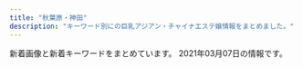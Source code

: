 ```yaml
---
title: "秋葉原・神田"
description: "キーワード別にの巨乳アジアン・チャイナエステ嬢情報をまとめました。"
---
```


新着画像と新着キーワードをまとめています。
2021年03月07日の情報です。

<DmmAffiliateIns />
<KeywordTable
  shops={
    [
    {
        "station": "JR\u79cb\u8449\u539f\u99c5\u662d\u548c\u901a\u308a\u53e3",
        "url": "https://yumegokochi1.com/",
        "name": "\u30d1\u30f3\u30c0\u30de\u30c3\u30b5\u30fc\u30b8",
        "keywords": {},
        "img_links": [
            "https://yumegokochi1.com/_src/49451714/img20200920211111185467.png",
            "https://yumegokochi1.com/_src/49451761/73712a1b-86b8-482b-b4d2-d8a85862327f.jpg",
            "https://yumegokochi1.com/_src/49451710/gettyimages-1124713982.jpg",
            "https://yumegokochi1.com/_src/49451741/panda.png",
            "https://yumegokochi1.com/_src/49601606/mikinew22.png",
            "https://yumegokochi1.com/_src/49690956/mikinew22.png",
            "https://yumegokochi1.com/_src/49451759/mikinew22.png",
            "https://yumegokochi1.com/_src/49451762/9dfc3519-db15-4421-9d5a-72bca41cf758.jpg",
            "https://yumegokochi1.com/_src/49451725/img20200920211111185467.png",
            "https://yumegokochi1.com/_src/49451769/sign.png",
            "https://yumegokochi1.com/_src/49451690/tel.png",
            "https://yumegokochi1.com/_src/49451706/img20200921221149975618.png",
            "https://yumegokochi1.com/_src/49451698/img20200920211111185467.png",
            "https://yumegokochi1.com/_src/49801147/1.jpg",
            "https://yumegokochi1.com/_src/49451739/s__37322773.jpg",
            "https://yumegokochi1.com/_src/49451747/mikinew22.png",
            "https://yumegokochi1.com/_src/49800472/mikinew22.png",
            "https://yumegokochi1.com/_src/49690958/mikinew22.png",
            "https://yumegokochi1.com/_src/49451804/9dfc3519-db15-4421-9d5a-72bca41cf758.jpg",
            "https://yumegokochi1.com/_src/49800470/mikinew22.png",
            "https://yumegokochi1.com/_src/49451724/2019-06-03_20200201221114.png",
            "https://yumegokochi1.com/_src/49800727/1.jpg",
            "https://yumegokochi1.com/_src/49451712/gettyimages-1124713982.jpg",
            "https://yumegokochi1.com/_src/49451751/s__37707790.jpg",
            "https://yumegokochi1.com/_src/49451757/mikinew22.png",
            "https://yumegokochi1.com/_src/49601604/img_5364.png",
            "https://yumegokochi1.com/_src/49451694/img20200920141422782540.png",
            "https://yumegokochi1.com/_src/49600657/mikinew22.png",
            "https://yumegokochi1.com/_src/49451704/img20200921221149975618.png",
            "https://yumegokochi1.com/_src/49600659/mikinew22.png",
            "https://yumegokochi1.com/_src/49451688/mikinew22.png",
            "https://yumegokochi1.com/_src/49800856/2.jpg",
            "https://yumegokochi1.com/_src/53271233/hinamatsuri.png",
            "https://yumegokochi1.com/_src/49451721/2019-06-03_20200201221114.png",
            "https://yumegokochi1.com/_src/49451753/mikinew22.png",
            "https://yumegokochi1.com/_src/49451708/img20200921221149975618.png",
            "https://yumegokochi1.com/_src/49451755/mikinew22.png"
        ]
    },
    {
        "keywords": {
            "87": 1,
            "88": 1,
            "G": 1,
            "E": 3,
            "D": 1,
            "86": 3,
            "85": 1,
            "F": 1
        },
        "name": "\u82b1\u6c34\u6728",
        "img_links": [
            "http://xn--vckg5a9gugx77p8s4b.biz/images/cg08.jpg",
            "http://xn--vckg5a9gugx77p8s4b.biz/images/ltb.jpg",
            "http://xn--vckg5a9gugx77p8s4b.biz/images/t3.jpg",
            "http://xn--vckg5a9gugx77p8s4b.biz/images/m30.jpg",
            "http://xn--vckg5a9gugx77p8s4b.biz/images/lab.jpg",
            "http://xn--vckg5a9gugx77p8s4b.biz/images/rot.jpg",
            "http://xn--vckg5a9gugx77p8s4b.biz/images/m60.jpg",
            "http://xn--vckg5a9gugx77p8s4b.biz/images/m10.jpg",
            "http://xn--vckg5a9gugx77p8s4b.biz/images/line.png",
            "http://xn--vckg5a9gugx77p8s4b.biz/images/m40.jpg",
            "http://xn--vckg5a9gugx77p8s4b.biz/images/act.jpg",
            "http://xn--vckg5a9gugx77p8s4b.biz/images/cg07.jpg",
            "http://xn--vckg5a9gugx77p8s4b.biz/images/fla.jpg",
            "http://xn--vckg5a9gugx77p8s4b.biz/images/no.png",
            "http://xn--vckg5a9gugx77p8s4b.biz/images/ret1.jpg",
            "http://xn--vckg5a9gugx77p8s4b.biz/images/m50.jpg",
            "http://xn--vckg5a9gugx77p8s4b.biz/images/t5.jpg",
            "http://xn--vckg5a9gugx77p8s4b.biz/images/ret.jpg",
            "http://xn--vckg5a9gugx77p8s4b.biz/images/top.jpg",
            "http://xn--vckg5a9gugx77p8s4b.biz/images/t2.jpg",
            "http://xn--vckg5a9gugx77p8s4b.biz/images/m20.jpg",
            "http://xn--vckg5a9gugx77p8s4b.biz/images/cg06.jpg",
            "http://xn--vckg5a9gugx77p8s4b.biz/images/cg05.jpg",
            "http://xn--vckg5a9gugx77p8s4b.biz/images/cg051.jpg",
            "http://xn--vckg5a9gugx77p8s4b.biz/images/cg09.jpg",
            "http://xn--vckg5a9gugx77p8s4b.biz/images/cg02.jpg",
            "http://xn--vckg5a9gugx77p8s4b.biz/images/t4.jpg",
            "http://xn--vckg5a9gugx77p8s4b.biz/images/t1.jpg"
        ],
        "station": "JR\u79cb\u8449\u539f\u99c5\u662d\u548c\u901a\u308a\u53e3",
        "url": "http://xn--vckg5a9gugx77p8s4b.biz/"
    },
    {
        "station": "JR\u795e\u7530\u99c5\u6771\u53e3",
        "name": "\u767e\u5408",
        "url": "http://yuri.es-relax.info/",
        "img_links": [
            "http://yuri.es-relax.info/images/nana1.jpg",
            "http://yuri.es-relax.info/images/info3.png",
            "http://yuri.es-relax.info/images/info5.jpg",
            "http://yuri.es-relax.info/gals/riri1.jpg",
            "http://yuri.es-relax.info/images/hana1.jpg",
            "http://yuri.es-relax.info/images/bg_header.jpg",
            "http://yuri.es-relax.info/gals/yuki1.jpg",
            "http://yuri.es-relax.info/images/yuyu1.jpg",
            "http://yuri.es-relax.info/images/nao1.jpg",
            "http://yuri.es-relax.info/images/sayuri1.jpg",
            "http://yuri.es-relax.info/gals/mimi1.jpg"
        ],
        "keywords": {
            "88": 2,
            "86": 14,
            "D": 12
        }
    },
    {
        "station": "JR\u795e\u7530\u99c5\u5357\u53e3",
        "keywords": {},
        "img_links": [],
        "url": "https://mizuno-koi.com/",
        "name": "\u6c34\u306e\u604b"
    },
    {
        "station": "JR\u79cb\u8449\u539f\u99c5\u662d\u548c\u901a\u308a\u53e3",
        "keywords": {
            "G": 1,
            "90": 1,
            "89": 1,
            "87": 5,
            "F": 2,
            "D": 6,
            "86": 1,
            "88": 1
        },
        "img_links": [
            "http://www.rave.masg.info/images/shop/shop03.jpg",
            "http://www.rave.masg.info/files/006.jpg",
            "http://www.rave.masg.info/files/015-03.jpg",
            "http://www.rave.masg.info/files/008-02.jpg",
            "http://www.rave.masg.info/files/014-03.jpg",
            "http://www.rave.masg.info/files/005.jpg",
            "http://www.rave.masg.info/images/service.png",
            "http://www.rave.masg.info/files/009-02.jpg",
            "http://www.rave.masg.info/files/005-02.jpg",
            "http://www.rave.masg.info/images/s1.jpg",
            "http://www.rave.masg.info/files/003.jpg",
            "http://www.rave.masg.info/files/001.jpg",
            "http://www.rave.masg.info/images/s3.jpg",
            "http://www.rave.masg.info/files/014-02.jpg",
            "http://www.rave.masg.info/files/002.jpg",
            "http://www.rave.masg.info/files/009-03.jpg",
            "http://www.rave.masg.info/images/new3.png",
            "http://www.rave.masg.info/files/015-02.jpg",
            "http://www.rave.masg.info/files/003-02.jpg",
            "http://www.rave.masg.info/images/shop/shop04.jpg",
            "http://www.rave.masg.info/images/xian.png",
            "http://www.rave.masg.info/files/001-03.jpg",
            "http://www.rave.masg.info/files/006-02.jpg",
            "http://www.rave.masg.info/files/002-03.jpg",
            "http://www.rave.masg.info/images/infotiao1.jpg",
            "http://www.rave.masg.info/files/003-03.jpg",
            "http://www.rave.masg.info/files/002-02.jpg",
            "http://www.rave.masg.info/files/001-02.jpg",
            "http://www.rave.masg.info/images/main_top.png",
            "http://www.rave.masg.info/images/maga.jpg",
            "http://www.rave.masg.info/images/tel.png",
            "http://www.rave.masg.info/files/014.jpg",
            "http://www.rave.masg.info/files/009.jpg",
            "http://www.rave.masg.info/images/main_bottom.png",
            "http://www.rave.masg.info/images/zi_staff.png",
            "http://www.rave.masg.info/files/008-03.jpg",
            "http://www.rave.masg.info/images/pick.png",
            "http://www.rave.masg.info/images/zi_massage.png",
            "http://www.rave.masg.info/files/006-03.jpg",
            "http://www.rave.masg.info/images/s5.jpg",
            "http://www.rave.masg.info/images/new1.png",
            "http://www.rave.masg.info/files/015.jpg",
            "http://www.rave.masg.info/images/s2.jpg",
            "http://www.rave.masg.info/files/008.jpg",
            "http://www.rave.masg.info/images/shop/shop01.jpg",
            "http://www.rave.masg.info/images/shop/shop02.jpg",
            "http://www.rave.masg.info/files/005-03.jpg",
            "http://www.rave.masg.info/images/s4.jpg"
        ],
        "url": "http://www.rave.masg.info/",
        "name": "RAVE \u30ec\u30a4\u30f4"
    },
    {
        "keywords": {
            "E": 3,
            "85": 2,
            "87": 1,
            "D": 3,
            "90": 1,
            "86": 3
        },
        "station": "JR\u79cb\u8449\u539f\u99c5\u662d\u548c\u901a\u308a\u53e3",
        "img_links": [
            "http://rakuen.weblog.tc/head.jpg",
            "http://rakuen.weblog.tc/news.jpg",
            "http://rakuen.weblog.tc/2/uploadimg/1597806778.jpg",
            "http://rakuen.weblog.tc/2/uploadimg/1587527299.jpg",
            "http://rakuen.weblog.tc/2/uploadimg/1608816747.jpg",
            "http://rakuen.weblog.tc/2/uploadimg/1587527512.jpg",
            "http://rakuen.weblog.tc/staff_t.jpg",
            "http://rakuen.weblog.tc/2/uploadimg/1610606104.jpg",
            "http://rakuen.weblog.tc/s1.png",
            "http://rakuen.weblog.tc/sys1.jpg",
            "http://rakuen.weblog.tc/2/uploadimg/1610606335.jpg",
            "http://rakuen.weblog.tc/2/uploadimg/1607661251.jpg",
            "http://rakuen.weblog.tc/sys2.jpg",
            "http://rakuen.weblog.tc/2/uploadimg/1591787978.jpg",
            "http://rakuen.weblog.tc/int1.png",
            "http://rakuen.weblog.tc/2/uploadimg/1604372331.jpg"
        ],
        "name": "\u697d\u5712",
        "url": "http://rakuen.weblog.tc/"
    },
    {
        "name": "\u5065\u5eb7\u574a",
        "url": "http://kenkoubo.link",
        "keywords": {
            "C": 6,
            "D": 6,
            "90": 2,
            "89": 4,
            "85": 2,
            "88": 4
        },
        "station": "JR\u795e\u7530\u99c5\u5317\u53e3",
        "img_links": [
            "http://kenkoubo.link/wp-content/uploads/2017/03/08-2.jpg",
            "http://kenkoubo.link/wp-content/uploads/2017/03/03-1.jpg",
            "http://kenkoubo.link/wp-content/uploads/2017/03/08.jpg",
            "http://kenkoubo.link/wp-content/uploads/2017/03/08a.jpg",
            "http://kenkoubo.link/wp-content/themes/template-salon2/images/05.jpg",
            "http://kenkoubo.link/wp-content/uploads/2019/05/ai_image_1_syusei-900x1600.jpeg",
            "http://kenkoubo.link/wp-content/themes/template-salon2/images/camp-bnr2.png",
            "https://www.mens-anavi.com/img/mens-esthe1.png",
            "http://kenkoubo.link/wp-content/uploads/2020/11/yuko_image_syusei-1-250x375.jpg",
            "http://kenkoubo.link/wp-content/themes/template-salon2/images/news-ttl.png",
            "http://kenkoubo.link/wp-content/uploads/2017/03/09.jpg",
            "http://kenkoubo.link/wp-content/themes/template-salon2/images/pickup-ttl.png",
            "http://kenkoubo.link/wp-content/themes/template-salon2/images/08.jpg",
            "http://kenkoubo.link/wp-content/uploads/2017/03/03-1-250x375.jpg",
            "http://kenkoubo.link/wp-content/themes/template-salon2/images/pickup-frame.png",
            "http://kenkoubo.link/wp-content/uploads/2019/05/ai_image_1_syusei-250x375.jpeg",
            "http://kenkoubo.link/wp-content/uploads/2020/11/yuko_image_syusei-1.jpg",
            "http://kenkoubo.link/wp-content/themes/template-salon2/images/camp-bnr3.png",
            "http://kenkoubo.link/wp-content/themes/template-salon2/images/camp-bnr.png",
            "http://kenkoubo.link/wp-content/themes/template-salon2/images/info.png",
            "http://es-tsudanuma.com/wp-content/uploads/2016/10/massage-de_88_31.jpg",
            "http://kenkoubo.link/wp-content/uploads/2019/05/rin_image_1_syusei-250x375.jpeg",
            "http://kenkoubo.link/wp-content/themes/template-salon2/images/telm.png",
            "http://kenkoubo.link/wp-content/themes/template-salon2/images/info2.png",
            "http://kenkoubo.link/wp-content/themes/template-salon2/images/camp-bnr4.png",
            "http://kenkoubo.link/wp-content/uploads/2017/03/05a.jpg",
            "http://kenkoubo.link/wp-content/uploads/2017/03/08-250x375.jpg",
            "http://kenkoubo.link/wp-content/uploads/2019/05/rin_image_1_syusei-900x1600.jpeg",
            "http://kenkoubo.link/wp-content/themes/template-salon2/images/slider1.jpg",
            "http://kenkoubo.link/wp-content/themes/template-salon2/images/03.jpg",
            "http://kenkoubo.link/wp-content/uploads/2017/03/05-1.jpg",
            "http://kenkoubo.link/wp-content/uploads/2017/03/05.jpg",
            "http://kenkoubo.link/wp-content/uploads/2017/03/07-1.jpg",
            "http://kenkoubo.link/wp-content/uploads/2017/03/05-1-250x375.jpg"
        ]
    },
    {
        "name": "\u3082\u307f\u697d",
        "url": "http://refresh-salon.tokyo/",
        "keywords": {
            "G": 2,
            "C": 41,
            "D": 20,
            "E": 2
        },
        "station": "JR\u795e\u7530\u99c5\u897f\u53e3",
        "img_links": [
            "http://refresh-salon.tokyo/images/img/wanted.jpg",
            "http://refresh-salon.tokyo/images/st/st_mariko.jpg",
            "http://refresh-salon.tokyo/images/st/st_koko.jpg",
            "http://refresh-salon.tokyo/images/st/st_anna.jpg",
            "http://refresh-salon.tokyo/images/st/st_risa.jpg",
            "http://refresh-salon.tokyo/images/st/st_miko.jpg",
            "http://refresh-salon.tokyo/images/st/st_rin.jpg",
            "http://refresh-salon.tokyo/images/st/st_aiko.jpg",
            "http://refresh-salon.tokyo/images/st/st_momo.jpg",
            "http://refresh-salon.tokyo/images/st/st_junko.jpg",
            "http://refresh-salon.tokyo/images/st/st_saya.jpg",
            "http://refresh-salon.tokyo/images/st/st_mei.jpg",
            "http://refresh-salon.tokyo/images/st/st_nana.jpg",
            "http://refresh-salon.tokyo/images/topimage/main2.jpg"
        ]
    },
    {
        "url": "http://sakuram.jpest.net/",
        "station": "JR\u79cb\u8449\u539f\u99c5\u662d\u548c\u901a\u308a\u53e3",
        "keywords": {
            "E": 2,
            "F": 1
        },
        "img_links": [
            "http://sakuramadmin.jpest.net/uploads//2020112509073633.jpg",
            "http://sakuram.jpest.net/images/top.jpg",
            "http://sakuram.jpest.net/images/c5.jpg",
            "http://sakuram.jpest.net/images/tit_staff.jpg",
            "http://sakuram.jpest.net/images/sp_tit_pro.jpg",
            "http://sakuram.jpest.net/images/c1.jpg",
            "http://sakuram.jpest.net/images/c4.jpg",
            "http://sakuram.jpest.net/images/c2.jpg",
            "http://sakuram.jpest.net/images/c3.jpg",
            "http://sakuram.jpest.net/images/c6.jpg",
            "http://sakuram.jpest.net/images/tit_pro.jpg",
            "http://sakuram.jpest.net/images/sp_tit_massage.jpg",
            "http://sakuram.jpest.net/images/sp_tit_staff.jpg",
            "http://sakuram.jpest.net/images/c8.jpg",
            "http://sakuram.jpest.net/images/tel.png",
            "http://sakuramadmin.jpest.net/uploads//2020112509121473.jpg",
            "http://sakuram.jpest.net/images/c7.jpg",
            "http://sakuramadmin.jpest.net/uploads//202011250904311.jpg",
            "http://sakuram.jpest.net/images/tit_massage.jpg",
            "http://sakuram.jpest.net/images/sp_tit_new.jpg",
            "http://sakuram.jpest.net/images/c9.jpg",
            "http://sakuram.jpest.net/images/tit_sch.jpg",
            "http://sakuramadmin.jpest.net/uploads//2020112509102616.jpg",
            "http://sakuramadmin.jpest.net/uploads//2020112509063652.jpg",
            "http://sakuramadmin.jpest.net/uploads//2020112509053688.jpg",
            "http://sakuram.jpest.net/images/sp_tit_pick.jpg",
            "http://sakuram.jpest.net/images/tit_new.jpg"
        ],
        "name": "\u685c\u6e80\u958b"
    },
    {
        "img_links": [
            "http://chou-massage.work/sp/img/mo.png",
            "http://chou-massage.work/sp/img/st7.jpg",
            "http://chou-massage.work/img/botton.jpg",
            "http://chou-massage.work/sp/img/sta3.jpg",
            "http://chou-massage.work/img/sta7.jpg",
            "http://chou-massage.work/sp/img/st1.jpg",
            "http://chou-massage.work/img/fla-1.jpg",
            "http://chou-massage.work/sp/img/st4.jpg",
            "http://chou-massage.work/sp/img/st2.jpg",
            "http://chou-massage.work/sp/img/st8.jpg",
            "http://chou-massage.work/sp/img/sta7.jpg",
            "http://chou-massage.work/sp/img/sta4.jpg",
            "http://chou-massage.work/img/st7.jpg",
            "http://chou-massage.work/sp/img/fla-2.jpg",
            "http://chou-massage.work/img/sta3.jpg",
            "http://chou-massage.work/sp/img/sta1.jpg",
            "http://chou-massage.work/sp/img/acc.jpg",
            "http://chou-massage.work/img/st2.jpg",
            "http://chou-massage.work/img/fla-2.jpg",
            "http://chou-massage.work/sp/img/sta2.jpg",
            "http://chou-massage.work/img/acc.jpg",
            "http://chou-massage.work/img/sta4.jpg",
            "http://chou-massage.work/sp/img/fla-1.jpg",
            "http://chou-massage.work/sp/img/sta8.jpg",
            "http://chou-massage.work/sp/img/st3.jpg",
            "http://chou-massage.work/img/sta1.jpg",
            "http://chou-massage.work/img/sta2.jpg",
            "http://chou-massage.work/img/st8.jpg",
            "http://chou-massage.work/sp/img/botton.jpg",
            "http://chou-massage.work/img/mo.png",
            "http://chou-massage.work/img/st1.jpg",
            "http://chou-massage.work/img/fla-3.jpg",
            "http://chou-massage.work/img/st4.jpg",
            "http://chou-massage.work/img/st3.jpg",
            "http://chou-massage.work/sp/img/fla-3.jpg",
            "http://chou-massage.work/img/sta8.jpg"
        ],
        "station": "JR\u795e\u7530\u99c5\u897f\u53e3",
        "keywords": {
            "85": 2,
            "86": 10,
            "E": 8,
            "D": 12,
            "87": 8,
            "C": 26
        },
        "url": "http://chou-massage.work/",
        "name": "\u8776"
    },
    {
        "station": "JR\u6d45\u8349\u6a4b\u99c5\u6771\u53e3",
        "keywords": {
            "86": 4,
            "87": 5,
            "D": 10,
            "84": 1,
            "C": 19,
            "85": 1,
            "F": 1
        },
        "name": "AKB",
        "url": "http://x-akb.info/",
        "img_links": [
            "http://x-akb.info/img/t2.jpg",
            "http://x-akb.info/img/mo.png",
            "http://x-akb.info/img/st50.jpg",
            "http://x-akb.info/img/st45.jpg",
            "http://x-akb.info/img/st043.jpg",
            "http://x-akb.info/img/st36.jpg",
            "http://x-akb.info/img/nos.jpg",
            "http://x-akb.info/img/st035.jpg",
            "http://x-akb.info/img/st0043.jpg",
            "http://x-akb.info/img/st0035.jpg",
            "http://x-akb.info/img/st40.jpg",
            "http://x-akb.info/img/p-34.jpg",
            "http://x-akb.info/img/p-44.jpg",
            "http://x-akb.info/img/p-35.jpg",
            "http://x-akb.info/img/p-50.jpg",
            "http://asakusabashi.analytics.qlook.net/counter.png",
            "http://x-akb.info/img/st49.jpg",
            "http://x-akb.info/img/p-36.jpg",
            "http://x-akb.info/img/p-46.jpg",
            "http://x-akb.info/img/p-42.jpg",
            "http://x-akb.info/img/st44.jpg",
            "http://x-akb.info/img/st46.jpg",
            "http://x-akb.info/img/p-40.jpg",
            "http://x-akb.info/img/p-43.jpg",
            "http://x-akb.info/img/p-49.jpg",
            "http://x-akb.info/img/bottom.png",
            "http://x-akb.info/img/st35.jpg",
            "http://x-akb.info/img/p-45.jpg",
            "http://x-akb.info/img/st42.jpg",
            "http://x-akb.info/img/st34.jpg",
            "http://x-akb.info/img/t1.jpg",
            "http://x-akb.info/img/t3.jpg"
        ]
    },
    {
        "station": "JR\u795e\u7530\u99c5\u6771\u53e3",
        "keywords": {
            "87": 1,
            "C": 2,
            "85": 2,
            "86": 4,
            "E": 1,
            "D": 4
        },
        "img_links": [
            "http://esthe-aroma.pink/img/cg01.jpg",
            "http://esthe-aroma.pink/img/cg011.jpg",
            "http://esthe-aroma.pink/img/cg06.jpg",
            "http://esthe-aroma.pink/img/m6.jpg",
            "http://esthe-aroma.pink/img/cg04.jpg",
            "http://esthe-aroma.pink/img/m2.jpg",
            "http://esthe-aroma.pink/img/noo.png",
            "http://esthe-aroma.pink/img/m10.jpg",
            "http://esthe-aroma.pink/img/cg05.jpg",
            "http://esthe-aroma.pink/img/m30.jpg",
            "http://esthe-aroma.pink/img/cg021.jpg",
            "http://esthe-aroma.pink/img/stan.png",
            "http://esthe-aroma.pink/img/m5.jpg",
            "http://esthe-aroma.pink/img/cg02.jpg",
            "http://esthe-aroma.pink/img/m60.jpg",
            "http://esthe-aroma.pink/img/m20.jpg",
            "http://esthe-aroma.pink/img/top.jpg",
            "http://esthe-aroma.pink/img/m1.jpg",
            "http://esthe-aroma.pink/img/cg03.jpg",
            "http://esthe-aroma.pink/img/no.png",
            "http://esthe-aroma.pink/img/m4.jpg",
            "http://esthe-aroma.pink/img/m3.jpg",
            "http://esthe-aroma.pink/img/cg07.jpg",
            "http://esthe-aroma.pink/img/fla.jpg"
        ],
        "url": "http://esthe-aroma.pink/",
        "name": "\u604b\u306e\u65e5"
    },
    {
        "img_links": [
            "http://www.kien-es.info/sp/images/info_t.jpg",
            "http://www.kien-es.info/images/info.jpg",
            "http://www.kien-es.info/sp/staff/kumi.png",
            "http://www.kien-es.info/sp/img/kumi1.jpg",
            "http://www.kien-es.info/images/sys2.jpg",
            "http://www.kien-es.info/sp/img/kara1.jpg",
            "http://www.kien-es.info/sp/images/staff_t.jpg",
            "http://www.kien-es.info/sp/images/newsb.png",
            "http://www.kien-es.info/sp/images/8.jpg",
            "http://www.kien-es.info/sp/img/haruka1.jpg",
            "http://www.kien-es.info/sp/staff/emi.png",
            "http://www.kien-es.info/images/staff_t.jpg",
            "http://www.kien-es.info/img/kumi1.jpg",
            "http://www.kien-es.info/img/kara2.jpg",
            "http://www.kien-es.info/sp/images/sys2.jpg",
            "http://www.kien-es.info/sp/menu/staff.jpg",
            "http://www.kien-es.info/sp/img/kumi2.jpg",
            "http://www.kien-es.info/images/head.jpg",
            "http://www.kien-es.info/img/emi1.jpg",
            "http://www.kien-es.info/img/kara1.jpg",
            "http://www.kien-es.info/images/12.jpg",
            "http://www.kien-es.info/sp/staff/kara.png",
            "http://www.kien-es.info/sp/images/sys1.jpg",
            "http://www.kien-es.info/sp/menu/top.jpg",
            "http://www.kien-es.info/img/kaori.png",
            "http://www.kien-es.info/images/3.jpg",
            "http://www.kien-es.info/sp/images/6.jpg",
            "http://www.kien-es.info/sp/images/footer.png",
            "http://www.kien-es.info/sp/images/rec.jpg",
            "http://www.kien-es.info/img/kumi2.jpg",
            "http://www.kien-es.info/img/kara.png",
            "http://www.kien-es.info/sp/images/ac3.png",
            "http://www.kien-es.info/sp/img/kara2.jpg",
            "http://www.kien-es.info/sp/img/emi2.jpg",
            "http://www.kien-es.info/img/kumi.png",
            "http://www.kien-es.info/sp/images/9.jpg",
            "http://www.kien-es.info/sp/img/yumi1.jpg",
            "http://www.kien-es.info/images/10.jpg",
            "http://www.kien-es.info/sp/images/sys4.png",
            "http://www.kien-es.info/img/kaori1.jpg",
            "http://www.kien-es.info/sp/images/ac1.jpg",
            "http://www.kien-es.info/images/1.jpg",
            "http://www.kien-es.info/images/int1.jpg",
            "http://www.kien-es.info/images/sys1.jpg",
            "http://www.kien-es.info/sp/staff/yumi.png",
            "http://www.kien-es.info/images/9.jpg",
            "http://www.kien-es.info/sp/images/head.jpg",
            "http://www.kien-es.info/sp/images/interior_t.jpg",
            "http://www.kien-es.info/sp/images/ac2.png",
            "http://www.kien-es.info/img/haruka1.jpg",
            "http://www.kien-es.info/images/news.jpg",
            "http://www.kien-es.info/sp/images/info.png",
            "http://www.kien-es.info/images/rem.png",
            "http://www.kien-es.info/images/interior_t.jpg",
            "http://www.kien-es.info/sp/images/int1.jpg",
            "http://www.kien-es.info/images/11.jpg",
            "http://www.kien-es.info/images/4.jpg",
            "http://www.kien-es.info/images/sm.jpg",
            "http://www.kien-es.info/img/haruka.png",
            "http://www.kien-es.info/images/int2.jpg",
            "http://www.kien-es.info/sp/images/int2.png",
            "http://www.kien-es.info/sp/images/news.jpg",
            "http://www.kien-es.info/sp/images/1.jpg",
            "http://www.kien-es.info/sp/images/3.jpg",
            "http://www.kien-es.info/images/14.jpg",
            "http://www.kien-es.info/images/mobile.jpg",
            "http://www.kien-es.info/sp/images/sys3.jpg",
            "http://www.kien-es.info/sp/img/emi1.jpg",
            "http://www.kien-es.info/sp/images/tel.jpg",
            "http://www.kien-es.info/sp/staff/haruka.png",
            "http://www.kien-es.info/images/2.jpg",
            "http://www.kien-es.info/img/emi.png"
        ],
        "name": "\u5947\u7e01\uff5e\u304d\u3048\u3093\uff5e",
        "url": "http://www.kien-es.info/",
        "station": "JR\u79cb\u8449\u539f\u99c5\u96fb\u6c17\u8857\u53e3",
        "keywords": {
            "86": 1,
            "87": 2,
            "D": 3,
            "85": 2,
            "C": 2
        }
    },
    {
        "name": "COCORO",
        "url": "http://k-cocoro.co/",
        "img_links": [
            "http://k-cocoro.co/images/right_bottom.png",
            "http://k-cocoro.co/images/g3.jpg",
            "http://k-cocoro.co/images/shishu_02.jpg",
            "http://k-cocoro.co/images/girl_top.png",
            "http://k-cocoro.co/images/004.jpg",
            "http://k-cocoro.co/images/nei_01.png",
            "http://k-cocoro.co/images/tite-magazine.png",
            "http://k-cocoro.co/images/remo.jpg",
            "http://k-cocoro.co/images/noimage.jpg",
            "http://k-cocoro.co/images/mail.png",
            "http://k-cocoro.co/images/girl_01.png",
            "http://k-cocoro.co/images/yu.jpg",
            "http://k-cocoro.co/images/gg1.jpg",
            "http://k-cocoro.co/images/tite-staff.png",
            "http://k-cocoro.co/images/grande.jpg",
            "http://k-cocoro.co/images/shishu_01.jpg",
            "http://k-cocoro.co/images/gg2.jpg",
            "http://k-cocoro.co/images/s2.jpg",
            "http://k-cocoro.co/images/yui.jpg",
            "http://k-cocoro.co/images/001.jpg",
            "http://k-cocoro.co/images/002.jpg",
            "http://k-cocoro.co/images/news_top.jpg",
            "http://k-cocoro.co/images/ss.jpg",
            "http://k-cocoro.co/images/nei_03.png",
            "http://k-cocoro.co/images/girlx_top.png",
            "http://k-cocoro.co/images/shishu_03.jpg",
            "http://k-cocoro.co/images/momo.jpg",
            "http://k-cocoro.co/images/mya.jpg",
            "http://k-cocoro.co/images/right_top.png",
            "http://k-cocoro.co/images/girl_03.png",
            "http://k-cocoro.co/images/pagetop.png",
            "http://k-cocoro.co/images/003.jpg"
        ],
        "keywords": {
            "D": 4,
            "G": 1,
            "E": 4
        },
        "station": "JR\u795e\u7530\u99c5\u6771\u53e3"
    },
    {
        "url": "http://nene-kanda.net/index.html",
        "name": "NeNe\uff5e\u30cd\u30cd\uff5e",
        "keywords": {
            "D": 15,
            "C": 43,
            "E": 4,
            "F": 4
        },
        "img_links": [
            "http://nene-kanda.net/images/st/st_miki.jpg",
            "http://nene-kanda.net/images/st/st_hitomi.jpg",
            "http://nene-kanda.net/images/share/sptel.png",
            "http://nene-kanda.net/images/st/st_saki.jpg",
            "http://nene-kanda.net/images/st/st_rumi.jpg",
            "http://nene-kanda.net/images/share/pagetop.png",
            "http://nene-kanda.net/images/topimage/topimage.jpg",
            "http://nene-kanda.net/images/st/st_ruru.jpg",
            "http://nene-kanda.net/images/st/st_mie.jpg",
            "http://nene-kanda.net/images/topimage/subimage.jpg",
            "http://nene-kanda.net/images/2.jpg",
            "http://nene-kanda.net/images/3.jpg",
            "http://nene-kanda.net/images/4.jpg",
            "http://nene-kanda.net/images/st/st_mao.jpg",
            "http://nene-kanda.net/images/share/tel.png",
            "http://nene-kanda.net/images/st/st_mirei.jpg",
            "http://nene-kanda.net/images/st/st_mimi.jpg",
            "http://nene-kanda.net/images/1.jpg"
        ],
        "station": "JR\u795e\u7530\u99c5\u5317\u53e3"
    },
    {
        "keywords": {
            "C": 9,
            "89": 1,
            "84": 2,
            "85": 7,
            "88": 2,
            "87": 6,
            "86": 1
        },
        "station": "JR\u795e\u7530\u99c5\u6771\u53e3",
        "name": "\u5143\u6c17\u30e2\u30ea\u30e2\u30ea",
        "url": "http://genki-morix2.asia/",
        "img_links": [
            "http://genki-morix2.asia/img/sta57.jpg",
            "http://genki-morix2.asia/img/st57.jpg",
            "http://genki-morix2.asia/img/st54.jpg",
            "http://genki-morix2.asia/img/st19.jpg",
            "http://genki-morix2.asia/img/st16.jpg",
            "http://genki-morix2.asia/img/a.png",
            "http://genki-morix2.asia/img/st38.jpg",
            "http://genki-morix2.asia/img/st019.jpg",
            "http://genki-morix2.asia/img/st52.jpg",
            "http://genki-morix2.asia/img/sta55.jpg",
            "http://genki-morix2.asia/img/st55.jpg",
            "http://genki-morix2.asia/img/st56.jpg",
            "http://genki-morix2.asia/img/st30.jpg",
            "http://genki-morix2.asia/img/botton.png",
            "http://genki-morix2.asia/img/st24.jpg",
            "http://genki-morix2.asia/img/st47.jpg",
            "http://genki-morix2.asia/img/st053.jpg",
            "http://genki-morix2.asia/img/sta56.jpg",
            "http://genki-morix2.asia/img/st53.jpg",
            "http://genki-morix2.asia/img/Q.png",
            "http://genki-morix2.asia/img/st17.jpg",
            "http://genki-morix2.asia/img/i.png",
            "http://genki-morix2.asia/img/no-photo-newface.jpg"
        ]
    },
    {
        "keywords": {
            "E": 2,
            "D": 18,
            "89": 4,
            "86": 4,
            "85": 6,
            "87": 8
        },
        "station": "JR\u79cb\u8449\u539f\u99c5\u662d\u548c\u901a\u308a\u53e3",
        "name": "\u30e9\u30d6\u30ac\u30fc\u30c7\u30f3",
        "url": "http://www.lovegarden-s.info/",
        "img_links": [
            "http://www.lovegarden-s.info/photo/202002/1580969705245014003.jpeg",
            "http://www.lovegarden-s.info/photo/home/9601430403087.jpg",
            "http://www.lovegarden-s.info/photo/home/4231542036212.jpg",
            "http://www.lovegarden-s.info/img/return.png",
            "http://www.lovegarden-s.info/photo/202002/15809557251246469135.jpg",
            "http://www.lovegarden-s.info/photo/201912/15764583101976861511.jpg",
            "http://www.lovegarden-s.info/img/img2.png",
            "http://www.lovegarden-s.info/photo/202009/15998962431272351164.jpeg",
            "http://www.lovegarden-s.info/photo/201602/14547356612012610027.jpg",
            "http://www.lovegarden-s.info/photo/home/8901454735680.jpg",
            "http://www.lovegarden-s.info/photo/home/4781579678186.jpg",
            "http://www.lovegarden-s.info/img/pic_info.png",
            "http://www.lovegarden-s.info/img/top.png",
            "http://www.lovegarden-s.info/img/staff.png",
            "http://www.lovegarden-s.info/photo/home/8951576457983.jpg",
            "http://www.lovegarden-s.info/photo/201811/15420361921270089007.jpg",
            "http://www.lovegarden-s.info/photo/home/4831576458331.jpg",
            "http://www.lovegarden-s.info/img/img1.png",
            "http://www.lovegarden-s.info/photo/202001/15796781601253232552.jpg",
            "http://www.lovegarden-s.info/photo/home/1071580955755.jpg",
            "http://www.lovegarden-s.info/photo/home/9871580969716.jpg",
            "http://www.lovegarden-s.info/photo/201912/15762841361405259657.png",
            "http://www.lovegarden-s.info/img/info.png",
            "http://www.lovegarden-s.info/photo/home/7251576458086.jpg",
            "http://www.lovegarden-s.info/photo/201912/15762826581589257136.jpeg",
            "http://www.lovegarden-s.info/photo/home/8651455104921.jpg",
            "http://www.lovegarden-s.info/photo/home/8341599896251.jpg",
            "http://www.lovegarden-s.info/photo/201602/1455104915985663806.jpg",
            "http://www.lovegarden-s.info/photo/201504/1430403080602083079.jpg",
            "http://www.lovegarden-s.info/img/re2.png",
            "http://www.lovegarden-s.info/img/link.png"
        ]
    },
    {
        "img_links": [
            "http://junpuadmin.jpest.net/uploads/2021/01/5BBD19C5-8DEF-48E7-87D0-CEBE168F2E36-2.jpg",
            "http://junpuadmin.jpest.net/uploads/2021/01/7.jpg",
            "http://junpuadmin.jpest.net/uploads/2021/01/IMG_2402-1.jpg",
            "http://junpuadmin.jpest.net/uploads/2021/01/6DEF0C3A-BC24-43F3-86B7-EA77E5E3A717.jpg",
            "http://junpuadmin.jpest.net/uploads/2021/01/5.jpg",
            "http://junpuadmin.jpest.net/uploads/2021/02/IMG_2214-1.jpg",
            "http://junpu.jpest.net/images/telhead.jpg",
            "http://junpu.jpest.net/images/tt.jpg",
            "http://junpuadmin.jpest.net/uploads/2021/01/8FAC8FB2-DB21-4688-B50C-530DE522F742.jpg",
            "http://junpuadmin.jpest.net/uploads/2021/01/g1-1.jpg",
            "http://junpuadmin.jpest.net/uploads/2021/01/IMG_1555.jpg",
            "http://junpu.jpest.net/images/r4.jpg",
            "http://junpu.jpest.net/images/head.jpg",
            "http://junpuadmin.jpest.net/uploads/2021/01/E3B6B02E-4F32-431B-90DF-8F02A102ED7A.jpg",
            "http://junpu.jpest.net/images/sys3.jpg",
            "http://junpu.jpest.net/images/tiao.jpg",
            "http://junpuadmin.jpest.net/uploads/2021/01/admin-ajax.jpg",
            "http://junpuadmin.jpest.net/uploads/2021/01/IMG_1616-2.jpg",
            "http://junpu.jpest.net/images/sys4.jpg",
            "http://junpu.jpest.net/images/telb1.jpg",
            "http://junpuadmin.jpest.net/uploads/2021/01/E3B6B02E-4F32-431B-90DF-8F02A102ED7A-1.jpg",
            "http://junpu.jpest.net/images/footer.jpg",
            "http://junpu.jpest.net/images/b1.jpg"
        ],
        "name": "\u9806\u98a8",
        "url": "http://junpu.jpest.net/",
        "station": "JR\u79cb\u8449\u539f\u99c5\u662d\u548c\u901a\u308a\u53e3",
        "keywords": {
            "D": 3,
            "90": 1,
            "89": 1,
            "C": 4,
            "84": 1,
            "87": 1,
            "88": 1
        }
    },
    {
        "img_links": [
            "https://kanda-on.work/images/st/st_rara.jpg",
            "https://kanda-on.work/images/st/st_sakura.jpg",
            "https://kanda-on.work/images/st/st_kiki.jpg",
            "https://kanda-on.work/images/st/st_lemon.jpg",
            "https://kanda-on.work/images/st/st_maya.jpg",
            "https://kanda-on.work/images/st/st_koko.jpg",
            "https://kanda-on.work/images/st/st_yuri.jpg",
            "https://kanda-on.work/images/st/st_mika.jpg",
            "https://kanda-on.work/images/st/st_mika2.jpg",
            "https://kanda-on.work/images/st/st_arisa.jpg",
            "https://kanda-on.work/images/st/st_mina.jpg",
            "https://kanda-on.work/images/top.png",
            "https://kanda-on.work/images/top_campaign.jpg",
            "https://kanda-on.work/images/st/st_miki.jpg",
            "https://kanda-on.work/images/st/st_yuki.jpg",
            "https://kanda-on.work/images/st/st_moe.jpg",
            "https://kanda-on.work/images/st/st_ako.jpg",
            "https://kanda-on.work/images/st/st_rara2.jpg",
            "https://kanda-on.work/images/top_campaign_bottom.jpg",
            "https://kanda-on.work/images/st/st_akira.jpg",
            "https://kanda-on.work/images/st/st_akari.jpg",
            "https://kanda-on.work/images/top2.png",
            "https://kanda-on.work/images/st/st_yuzuki.jpg",
            "https://kanda-on.work/images/st/st_kana.jpg",
            "https://kanda-on.work/images/st/st_natsuko.jpg",
            "https://kanda-on.work/images/st/st_kaori.jpg",
            "https://kanda-on.work/images/st/st_ruru.jpg"
        ],
        "name": "\u6e29",
        "station": "JR\u795e\u7530\u99c5\u897f\u53e3",
        "keywords": {
            "C": 33,
            "F": 32,
            "\u4e73": 4,
            "\u5de8\u4e73": 4
        },
        "url": "https://kanda-on.work/"
    },
    {
        "station": "JR\u795e\u7530\u99c5\u897f\u53e3",
        "img_links": [
            "http://massage-esthe.xyz/img/sta1.jpg",
            "http://massage-esthe.xyz/img/sta5.jpg",
            "http://massage-esthe.xyz/img/nosta.jpg",
            "http://massage-esthe.xyz/img/r1.jpg",
            "http://massage-esthe.xyz/img/st4.jpg",
            "http://massage-esthe.xyz/img/st1.jpg",
            "http://massage-esthe.xyz/img/st2.jpg",
            "http://massage-esthe.xyz/img/st3.jpg",
            "http://massage-esthe.xyz/img/st5.jpg",
            "http://massage-esthe.xyz/img/no.png",
            "http://massage-esthe.xyz/img/r4.jpg",
            "http://massage-esthe.xyz/img/sta3.jpg",
            "http://massage-esthe.xyz/img/sta4.jpg",
            "http://massage-esthe.xyz/img/top.jpg",
            "http://massage-esthe.xyz/img/r2.jpg",
            "http://massage-esthe.xyz/img/sta2.jpg",
            "http://massage-esthe.xyz/img/eve.jpg",
            "http://massage-esthe.xyz/img/fla.jpg"
        ],
        "url": "http://massage-esthe.xyz/",
        "name": "\u7652\u3057\u306e\u68ee",
        "keywords": {
            "86": 11
        }
    },
    {
        "name": "\u30c8\u30fc\u30f3\u30e9\u30c3\u30d7",
        "keywords": {},
        "url": "https://tonewrap.jimdosite.com/",
        "img_links": [],
        "station": "JR\u795e\u7530\u99c5\u897f\u53e3"
    },
    {
        "station": "JR\u79cb\u8449\u539f\u99c5\u662d\u548c\u901a\u308a\u53e3",
        "name": "\u96a0\u308c\u5bb6",
        "keywords": {
            "85": 3,
            "86": 3,
            "D": 5,
            "87": 2,
            "C": 14
        },
        "img_links": [
            "http://jasmine-massage.info/img/botton.jpg",
            "http://jasmine-massage.info/img/mo.png",
            "http://jasmine-massage.info/img/s201.jpg",
            "http://jasmine-massage.info/i/img/st196.jpg",
            "http://jasmine-massage.info/img/st201.jpg",
            "http://jasmine-massage.info/img/sj.jpg",
            "http://jasmine-massage.info/i/img/r1.jpg",
            "http://jasmine-massage.info/i/img/r3.jpg",
            "http://jasmine-massage.info/i/img/r4.jpg",
            "http://jasmine-massage.info/img/st0198.jpg",
            "http://jasmine-massage.info/img/head.jpg",
            "http://jasmine-massage.info/img/st0200.jpg",
            "http://jasmine-massage.info/img/st0196.jpg",
            "http://jasmine-massage.info/i/img/sta201.jpg",
            "http://jasmine-massage.info/img/sta196.jpg",
            "http://jasmine-massage.info/img/sta200.jpg",
            "http://jasmine-massage.info/img/st196.jpg",
            "http://jasmine-massage.info/img/s198.jpg",
            "http://jasmine-massage.info/img/s196.jpg",
            "http://jasmine-massage.info/i/img/sta198.jpg",
            "http://jasmine-massage.info/img/sta201.jpg",
            "http://jasmine-massage.info/img/st200.jpg",
            "http://jasmine-massage.info/i/img/sta196.jpg",
            "http://jasmine-massage.info/img/sta198.jpg",
            "http://jasmine-massage.info/img/nos.jpg",
            "http://jasmine-massage.info/i/img/r2.jpg",
            "http://jasmine-massage.info/img/st198.jpg",
            "http://jasmine-massage.info/i/img/sta200.jpg",
            "http://jasmine-massage.info/img/s200.jpg"
        ],
        "url": "http://jasmine-massage.info/"
    },
    {
        "keywords": {
            "85": 5,
            "89": 2,
            "F": 6,
            "91": 3,
            "87": 11,
            "C": 26,
            "88": 5,
            "86": 7,
            "D": 15,
            "E": 9,
            "H": 1
        },
        "name": "\u5143\u6c17\u5802\uff5e\u3052\u3093\u304d\u3069\u3046\uff5e",
        "img_links": [
            "http://genkidou.work/sp/img/acc2.jpg",
            "http://genkidou.work/sp/img/t-r.jpg",
            "http://genkidou.work/img/s3.jpg",
            "http://genkidou.work/sp/img/pic.jpg",
            "http://genkidou.work/img/s5.jpg",
            "http://genkidou.work/img/s4.jpg",
            "http://genkidou.work/sp/img/acc6.jpg",
            "http://genkidou.work/img/acc1.jpg",
            "http://genkidou.work/sp/img/st2.jpg",
            "http://genkidou.work/sp/img/st23.jpg",
            "http://genkidou.work/img/acc5.jpg",
            "http://genkidou.work/sp/img/botton.jpg",
            "http://genkidou.work/img/st2.jpg",
            "http://genkidou.work/sp/img/p20.jpg",
            "http://genkidou.work/sp/img/st10.jpg",
            "http://genkidou.work/sp/img/cam.jpg",
            "http://genkidou.work/img/fla.jpg",
            "http://genkidou.work/img/st23.jpg",
            "http://genkidou.work/sp/img/acc1.jpg",
            "http://genkidou.work/img/mo.png",
            "http://genkidou.work/img/koko_468x60.png",
            "http://genkidou.work/sp/img/st16.jpg",
            "http://genkidou.work/img/fla-2.jpg",
            "http://genkidou.work/img/head.jpg",
            "http://genkidou.work/sp/img/tit.jpg",
            "http://genkidou.work/img/st18.jpg",
            "http://genkidou.work/sp/img/info.jpg",
            "http://genkidou.work/img/s2.jpg",
            "http://genkidou.work/sp/img/t-t.jpg",
            "http://genkidou.work/sp/img/st13.jpg",
            "http://genkidou.work/img/sta2.jpg",
            "http://genkidou.work/img/st6.jpg",
            "http://genkidou.work/img/acc3.jpg",
            "http://genkidou.work/img/st12.jpg",
            "http://genkidou.work/img/acc2.jpg",
            "http://genkidou.work/sp/img/t-s.jpg",
            "http://genkidou.work/sp/img/sch.jpg",
            "http://genkidou.work/sp/img/st20.jpg",
            "http://genkidou.work/img/sta6.jpg",
            "http://genkidou.work/img/st3.jpg",
            "http://genkidou.work/sp/img/st22.jpg",
            "http://genkidou.work/sp/img/st18.jpg",
            "http://genkidou.work/img/s1.jpg",
            "http://genkidou.work/img/acc6.jpg",
            "http://genkidou.work/sp/img/st11.jpg",
            "http://genkidou.work/img/st17.jpg",
            "http://genkidou.work/sp/img/add.jpg",
            "http://genkidou.work/sp/img/acc3.jpg",
            "http://genkidou.work/img/sta20.jpg",
            "http://genkidou.work/sp/img/p23.jpg",
            "http://genkidou.work/sp/img/p24.jpg",
            "http://genkidou.work/img/sta22.jpg",
            "http://genkidou.work/img/sta11.jpg",
            "http://genkidou.work/img/st9.jpg",
            "http://genkidou.work/sp/img/tel.jpg",
            "http://genkidou.work/img/sta24.jpg",
            "http://genkidou.work/sp/img/t-a.jpg",
            "http://genkidou.work/sp/img/acc4.jpg",
            "http://genkidou.work/sp/img/time.jpg",
            "http://genkidou.work/img/st010.jpg",
            "http://genkidou.work/img/st0011.jpg",
            "http://genkidou.work/img/acc4.jpg",
            "http://genkidou.work/img/fla-1.jpg",
            "http://genkidou.work/img/st13.jpg",
            "http://genkidou.work/sp/img/sys.jpg",
            "http://genkidou.work/img/r9.jpg",
            "http://genkidou.work/sp/img/pc.jpg",
            "http://genkidou.work/img/st4.jpg",
            "http://genkidou.work/sp/img/koko_234x60.png",
            "http://genkidou.work/img/st21.jpg",
            "http://genkidou.work/sp/img/acc5.jpg",
            "http://genkidou.work/img/st011.jpg",
            "http://genkidou.work/img/st16.jpg",
            "http://genkidou.work/img/sta23.jpg",
            "http://genkidou.work/img/fla-3.jpg",
            "http://genkidou.work/img/sta16.jpg",
            "http://genkidou.work/img/body2.jpg",
            "http://genkidou.work/img/st20.jpg",
            "http://genkidou.work/sp/img/t-o.jpg",
            "http://genkidou.work/img/botton.jpg",
            "http://genkidou.work/sp/img/st24.jpg",
            "http://genkidou.work/sp/img/st6.jpg",
            "http://genkidou.work/img/sta10.jpg",
            "http://genkidou.work/img/st22.jpg",
            "http://genkidou.work/img/st24.jpg",
            "http://genkidou.work/img/st7.jpg"
        ],
        "url": "http://genkidou.work/",
        "station": "JR\u795e\u7530\u99c5\u897f\u53e3"
    },
    {
        "img_links": [
            "http://www.asakusabashi-est.xyz/images/idnex-down/index-down-if_12.jpg",
            "http://www.asakusabashi-est.xyz/images/index-aridel_24.jpg",
            "http://www.asakusabashi-est.xyz/images/index-aridel_10.jpg",
            "http://www.asakusabashi-est.xyz/images/nav/lanmu-t-job.jpg",
            "http://www.asakusabashi-est.xyz/images/shop/zi3.png",
            "http://www.asakusabashi-est.xyz/images/nav/lanmu-t-st.jpg",
            "http://www.asakusabashi-est.xyz/images/index-aridel_20.jpg",
            "http://www.asakusabashi-est.xyz/images/shop/zi4.png",
            "http://www.asakusabashi-est.xyz/images/nav/lanmu-t-sys.jpg",
            "http://www.asakusabashi-est.xyz/images/staff/4/4.jpg",
            "http://www.asakusabashi-est.xyz/images/top/t3.jpg",
            "http://www.asakusabashi-est.xyz/images/idnex-down/index-down-if_03.jpg",
            "http://www.asakusabashi-est.xyz/images/staff/akira.jpg",
            "http://www.asakusabashi-est.xyz/images/top/t2.jpg",
            "http://www.asakusabashi-est.xyz/images/shop/zi2.png",
            "http://www.asakusabashi-est.xyz/images/staff/6.jpg",
            "http://www.asakusabashi-est.xyz/images/staff/4/2.jpg",
            "http://www.asakusabashi-est.xyz/images/idnex-down/index-down-if_07.jpg",
            "http://www.asakusabashi-est.xyz/images/index-aridel_07.jpg",
            "http://www.asakusabashi-est.xyz/images/index-aridel_18.jpg",
            "http://www.asakusabashi-est.xyz/images/shop/zi.png",
            "http://www.asakusabashi-est.xyz/images/idnex-down/index-down-if_05.jpg",
            "http://www.asakusabashi-est.xyz/images/index-aridel_02.jpg",
            "http://www.asakusabashi-est.xyz/images/sys/lanmu-zi-s7.png",
            "http://www.asakusabashi-est.xyz/images/staff/2/moro/moro.jpg",
            "http://www.asakusabashi-est.xyz/images/top/t3.png",
            "http://www.asakusabashi-est.xyz/images/staff/4/3.jpg"
        ],
        "name": "Oualia\u30fb\u30af\u30aa\u30ea\u30a2",
        "station": "JR\u6d45\u8349\u6a4b\u99c5\u6771\u53e3",
        "keywords": {
            "84": 1
        },
        "url": "http://www.asakusabashi-est.xyz/"
    },
    {
        "img_links": [
            "http://kaede.tyo.cm/photos/sites/15/2017/04/03.jpg",
            "http://kaede.tyo.cm/images/room1.jpg",
            "http://kaede.tyo.cm/photos/sites/15/2018/07/2018071202180120.jpg",
            "http://kaede.tyo.cm/photos/sites/15/2018/04/2018042103445537.jpg",
            "http://kaede.tyo.cm/images/room3.jpg",
            "http://kaede.tyo.cm/photos/sites/15/2017/05/10.jpg",
            "http://kaede.tyo.cm/photos/sites/15/2019/11/2019110102312566.jpg",
            "http://kaede.tyo.cm/photos/sites/15/2019/07/2019072218445895.jpg",
            "http://kaede.tyo.cm/images/room2.jpg",
            "http://kaede.tyo.cm/photos/sites/15/2018/07/201807050359241.jpg",
            "http://kaede.tyo.cm/photos/sites/15/2018/12/2018122510575438.jpg",
            "http://kaede.tyo.cm/images/s1.png",
            "http://kaede.tyo.cm/photos/sites/15/2017/07/\u5fae\u4fe1\u56fe\u7247_20170731133036.jpg",
            "http://kaede.tyo.cm/images/n3.png",
            "http://kaede.tyo.cm/photos/sites/15/2018/12/2018122510562151.jpg",
            "http://kaede.tyo.cm/photos/sites/15/2019/08/201908031036100.jpg",
            "http://kaede.tyo.cm/images/s_news.png",
            "http://kaede.tyo.cm/photos/sites/15/2017/03/298510852981895493.jpg",
            "http://kaede.tyo.cm/photos/sites/15/2018/07/2018070602462928.jpg",
            "http://kaede.tyo.cm/photos/sites/15/2017/12/2017121802123582.jpg",
            "http://kaede.tyo.cm/photos/sites/15/2018/01/2018013009203349.jpg",
            "http://kaede.tyo.cm/images/n1.jpg",
            "http://kaede.tyo.cm/photos/sites/15/2018/06/2018060802410544.jpg",
            "http://kaede.tyo.cm/photos/sites/15/2019/01/2019012110352218.jpg",
            "http://kaede.tyo.cm/photos/sites/15/2020/08/2020081913203996.jpg",
            "http://kaede.tyo.cm/images/top.png",
            "http://kaede.tyo.cm/images/s_pick.png",
            "http://kaede.tyo.cm/photos/sites/15/2017/04/st4.jpg",
            "http://kaede.tyo.cm/photos/sites/15/2019/09/2019092410360674.jpg",
            "http://kaede.tyo.cm/images/s3.png",
            "http://kaede.tyo.cm/photos/sites/15/2018/12/2018122110282270.jpg",
            "http://kaede.tyo.cm/photos/sites/15/2018/05/2018052602053211.jpg",
            "http://kaede.tyo.cm/photos/sites/15/2017/05/05.jpg",
            "http://kaede.tyo.cm/photos/sites/15/2018/03/2018031401333199.jpg",
            "http://kaede.tyo.cm/photos/sites/15/2017/11/2017112902394723.jpg",
            "http://kaede.tyo.cm/photos/sites/15/2018/03/2018032208244424.jpg",
            "http://kaede.tyo.cm/photos/sites/15/2020/03/2020031613344696.jpg",
            "http://kaede.tyo.cm/photos/sites/15/2019/11/2019110102312976.jpg",
            "http://kaede.tyo.cm/photos/sites/15/2019/05/2019051510502494.jpg",
            "http://kaede.tyo.cm/photos/sites/15/2017/04/8.jpg",
            "http://kaede.tyo.cm/images/room4.jpg",
            "http://kaede.tyo.cm/photos/sites/15/2019/08/201908021145272.jpg",
            "http://kaede.tyo.cm/photos/sites/15/2018/09/2018090301232862.jpg",
            "http://kaede.tyo.cm/images/s_staff.jpg",
            "http://kaede.tyo.cm/photos/sites/15/2018/09/2018092310253191.jpg",
            "http://kaede.tyo.cm/photos/sites/15/2018/10/2018101210462259.jpg",
            "http://kaede.tyo.cm/photos/sites/15/2017/05/1.jpg",
            "http://kaede.tyo.cm/images/mobile.png",
            "http://kaede.tyo.cm/photos/sites/15/2019/07/2019072310543855.jpg",
            "http://kaede.tyo.cm/photos/sites/15/2018/12/2018122811325315.jpg"
        ],
        "url": "http://kaede.tyo.cm/",
        "keywords": {
            "\u4e73": 1,
            "D": 20,
            "88": 2,
            "C": 2,
            "E": 5,
            "85": 5,
            "86": 12,
            "F": 1,
            "84": 2,
            "87": 6,
            "90": 1
        },
        "station": "JR\u795e\u7530\u99c5\u6771\u53e3",
        "name": "\u604b\u306e\u82b1"
    },
    {
        "url": "http://loman.ies.fun/",
        "station": "JR\u795e\u7530\u99c5\u5317\u53e3",
        "keywords": {
            "E": 4,
            "83": 2,
            "85": 5,
            "C": 33,
            "87": 4,
            "86": 8,
            "89": 1,
            "88": 1,
            "D": 11
        },
        "img_links": [
            "http://loman.ies.fun/images/mobile.jpg",
            "http://loman.ies.fun/photos/sites/33/2020/08/2020081913260795.jpg",
            "http://loman.ies.fun/photos/sites/33/2020/03/2020032611565613.jpg",
            "http://loman.ies.fun/images/room2.jpg",
            "http://loman.ies.fun/images/s_news.png",
            "http://loman.ies.fun/photos/sites/33/2020/03/202003261158439.jpg",
            "http://loman.ies.fun/photos/sites/33/2020/03/2020032611443518.jpg",
            "http://loman.ies.fun/photos/sites/33/2020/03/2020032611565659.jpg",
            "http://loman.ies.fun/images/room1.jpg",
            "http://loman.ies.fun/images/room4.jpg",
            "http://loman.ies.fun/images/girl-z1.jpg",
            "http://loman.ies.fun/photos/sites/33/2020/03/202003261200240.jpg",
            "http://loman.ies.fun/photos/sites/33/2020/03/2020032611565587.jpg",
            "http://loman.ies.fun/images/girl-z2.jpg",
            "http://loman.ies.fun/images/s_pick.png",
            "http://loman.ies.fun/photos/sites/33/2020/03/2020032611153250.jpg",
            "http://loman.ies.fun/photos/sites/33/2020/03/2020032611511046.jpg",
            "http://loman.ies.fun/photos/sites/33/2020/03/2020032611581687.jpg",
            "http://loman.ies.fun/photos/sites/33/2020/03/2020032611445885.jpg",
            "http://loman.ies.fun/photos/sites/33/2020/03/2020032611522152.jpg",
            "http://loman.ies.fun/images/s_staff.png",
            "http://loman.ies.fun/photos/sites/33/2020/03/2020032611562755.jpg",
            "http://loman.ies.fun/images/room3.jpg",
            "http://loman.ies.fun/photos/sites/33/2020/03/2020032611445837.jpg",
            "http://loman.ies.fun/photos/sites/33/2020/03/2020032611553428.jpg",
            "http://loman.ies.fun/photos/sites/33/2020/03/202003261151446.jpg",
            "http://loman.ies.fun/photos/sites/33/2020/03/2020032612000446.jpg",
            "http://loman.ies.fun/images/top.png",
            "http://loman.ies.fun/photos/sites/33/2020/03/2020032611581578.jpg",
            "http://loman.ies.fun/photos/sites/33/2020/03/2020032611555543.jpg",
            "http://loman.ies.fun/photos/sites/33/2020/03/202003261138067.jpg",
            "http://loman.ies.fun/photos/sites/33/2020/03/2020032611584396.jpg"
        ],
        "name": "\u30cf\u30d4\u30cd\u30b9"
    },
    {
        "name": "Ainsel\u30fb\u30a8\u30a4\u30f3\u30bb\u30eb",
        "station": "JR\u6d45\u8349\u6a4b\u99c5\u6771\u53e3",
        "url": "http://ainsel.tyo.ac/",
        "img_links": [
            "http://ainsel.tyo.ac/images/room4.jpg",
            "http://ainsel.tyo.ac/images/room3.jpg",
            "http://ainsel.tyo.ac/images/s1.jpg",
            "http://ainsel.tyo.ac/images/room1.jpg",
            "http://ainsel.tyo.ac/images/room2.jpg",
            "http://ainsel.tyo.ac/images/staff0.jpg",
            "http://ainsel.tyo.ac/photos/sites/50/2020/10/2020100307023490.jpg",
            "http://ainsel.tyo.ac/images/news.png",
            "http://ainsel.tyo.ac/images/mobile.jpg",
            "http://ainsel.tyo.ac/photos/sites/50/2020/09/2020091109200314.jpg",
            "http://ainsel.tyo.ac/photos/sites/50/2020/09/2020091109302142.jpg",
            "http://ainsel.tyo.ac/images/top.png",
            "http://ainsel.tyo.ac/photos/sites/50/2020/09/2020091109212779.jpg",
            "http://ainsel.tyo.ac/photos/sites/50/2020/09/2020091109303095.jpg",
            "http://ainsel.tyo.ac/images/s3.jpg",
            "http://ainsel.tyo.ac/photos/sites/50/2020/09/2020091109302586.jpg",
            "http://ainsel.tyo.ac/images/s_staff.png"
        ],
        "keywords": {
            "82": 14,
            "87": 7,
            "D": 21,
            "E": 7,
            "83": 7,
            "C": 21,
            "81": 7,
            "88": 7,
            "86": 7,
            "85": 7
        }
    },
    {
        "keywords": {},
        "url": "http://ziya7788.info/",
        "station": "JR\u79cb\u8449\u539f\u99c5\u662d\u548c\u901a\u308a\u53e3",
        "img_links": [
            "http://ziya7788.info/images/top-img.jpg",
            "http://ziya7788.info/images/index_qr.jpg",
            "http://ziya7788.info/images/top-1_04.jpg",
            "http://ziya7788.info/images/i-3.jpg",
            "http://ziya7788.info/images/top-munu-1_02.jpg",
            "http://ziya7788.info/images/i-6.jpg",
            "http://ziya7788.info/images/top-munu-1_06.jpg",
            "http://ziya7788.info/images/top-1_06.jpg",
            "http://ziya7788.info/images/top-munu-1_04.jpg",
            "http://ziya7788.info/images/top-1_09.jpg",
            "http://ziya7788.info/images/staff-img.jpg",
            "http://ziya7788.info/images/top-munu-1_03.jpg",
            "http://ziya7788.info/images/i-1.jpg",
            "http://ziya7788.info/images/i-5.jpg",
            "http://ziya7788.info/images/i-2.jpg",
            "http://ziya7788.info/images/top-1_05.jpg",
            "http://ziya7788.info/images/top-1_01.jpg",
            "http://ziya7788.info/images/top-1_08.jpg",
            "http://ziya7788.info/images/top-news.jpg",
            "http://ziya7788.info/images/i-4.jpg",
            "http://ziya7788.info/images/top-munu-1_01.jpg",
            "http://ziya7788.info/images/top-1_07.jpg",
            "http://ziya7788.info/images/top-munu-1_05.jpg",
            "http://ziya7788.info/images/top-1_02.jpg",
            "http://ziya7788.info/images/top-1_03.jpg"
        ],
        "name": "\u5409\u96c5"
    },
    {
        "name": "\u5922",
        "img_links": [
            "http://yume-massage.info/sp/img/p-6.jpg",
            "http://yume-massage.info/img/head.jpg",
            "http://yume-massage.info/sp/img/cam.jpg",
            "http://yume-massage.info/img/st3.jpg",
            "http://yume-massage.info/img/st7.jpg",
            "http://yume-massage.info/sp/img/info.jpg",
            "http://yume-massage.info/img/s6.jpg",
            "http://yume-massage.info/img/s8.jpg",
            "http://yume-massage.info/sp/img/t-s.jpg",
            "http://yume-massage.info/sp/img/time.jpg",
            "http://yume-massage.info/img/sta10.jpg",
            "http://yume-massage.info/sp/img/s1.jpg",
            "http://yume-massage.info/img/s1.jpg",
            "http://yume-massage.info/img/sta1.jpg",
            "http://yume-massage.info/img/sta9.jpg",
            "http://yume-massage.info/img/s10.jpg",
            "http://yume-massage.info/sp/img/kan.jpg",
            "http://yume-massage.info/img/sta8.jpg",
            "http://yume-massage.info/img/nos.jpg",
            "http://yume-massage.info/sp/img/t-r.jpg",
            "http://yume-massage.info/sp/img/p-9.jpg",
            "http://yume-massage.info/sp/img/tel.jpg",
            "http://yume-massage.info/img/s7.jpg",
            "http://yume-massage.info/sp/img/tit.jpg",
            "http://yume-massage.info/sp/img/s7.jpg",
            "http://yume-massage.info/sp/img/p-10.jpg",
            "http://yume-massage.info/sp/img/t-t.jpg",
            "http://yume-massage.info/img/head2.jpg",
            "http://yume-massage.info/img/st8.jpg",
            "http://yume-massage.info/img/st10.jpg",
            "http://yume-massage.info/sp/img/botton.jpg",
            "http://yume-massage.info/img/xmas.png",
            "http://yume-massage.info/img/sta6.jpg",
            "http://yume-massage.info/img/s9.jpg",
            "http://yume-massage.info/img/st06.jpg",
            "http://yume-massage.info/sp/img/t-o.jpg",
            "http://yume-massage.info/sp/img/s10.jpg",
            "http://yume-massage.info/sp/img/s6.jpg",
            "http://yume-massage.info/img/kan.jpg",
            "http://yume-massage.info/sp/img/s9.jpg",
            "http://yume-massage.info/img/st9.jpg",
            "http://yume-massage.info/sp/img/s4.jpg",
            "http://yume-massage.info/sp/img/add2.jpg",
            "http://yume-massage.info/img/st4.jpg",
            "http://yume-massage.info/img/botton.jpg",
            "http://yume-massage.info/sp/img/add.jpg",
            "http://yume-massage.info/img/r9.jpg",
            "http://yume-massage.info/img/s4.jpg",
            "http://yume-massage.info/img/st2.jpg",
            "http://yume-massage.info/sp/img/s8.jpg",
            "http://yume-massage.info/img/st5.jpg",
            "http://yume-massage.info/sp/img/pic.jpg",
            "http://yume-massage.info/img/mo.png",
            "http://yume-massage.info/img/st6.jpg",
            "http://yume-massage.info/sp/img/t-a.jpg",
            "http://yume-massage.info/img/sta7.jpg",
            "http://yume-massage.info/img/st1.jpg",
            "http://yume-massage.info/sp/img/pc.jpg",
            "http://yume-massage.info/sp/img/sys.jpg",
            "http://yume-massage.info/img/sta4.jpg"
        ],
        "url": "http://yume-massage.info/",
        "station": "\u6d45\u8349\u6a4b\u99c5",
        "keywords": {
            "85": 2,
            "86": 3,
            "84": 3,
            "88": 3,
            "E": 7,
            "87": 6,
            "D": 7,
            "C": 20
        }
    },
    {
        "img_links": [
            "http://gakuen.jpest.net/images/c4.jpg",
            "http://gakuen.jpest.net/images/c5.jpg",
            "http://gakuenadmin.jpest.net/uploads/2021/02/2021021511572740.jpeg",
            "http://gakuen.jpest.net/images/c2.jpg",
            "http://gakuenadmin.jpest.net/uploads/2020/11/2020112607090815.jpeg",
            "http://gakuenadmin.jpest.net/uploads/2021/01/2021013104094765.jpg",
            "http://gakuen.jpest.net/images/c7.jpg",
            "http://gakuenadmin.jpest.net/uploads/2021/02/2021021404545183.jpg",
            "http://gakuen.jpest.net/images/c10.jpg",
            "http://gakuenadmin.jpest.net/uploads/2020/11/g4.jpg",
            "http://gakuen.jpest.net/images/c8.jpg",
            "http://gakuenadmin.jpest.net/uploads/2021/02/2021021404543751.jpg",
            "http://gakuenadmin.jpest.net/uploads/2021/01/2021013104085726.jpg",
            "http://gakuenadmin.jpest.net/uploads/2020/11/202011170741460-e1613281451949.jpg",
            "http://gakuenadmin.jpest.net/uploads/2021/02/2021021404551428.jpg",
            "http://gakuenadmin.jpest.net/uploads/2020/11/2020111905143846.jpeg",
            "http://gakuen.jpest.net/images/c1.jpg",
            "http://gakuenadmin.jpest.net/uploads/2020/11/2020111905172382.jpeg",
            "http://gakuen.jpest.net/images/tel.png",
            "http://gakuenadmin.jpest.net/uploads/2021/02/2021021709042073.jpeg",
            "http://gakuen.jpest.net/images/c3.jpg",
            "http://gakuenadmin.jpest.net/uploads/2020/11/2020111707403491.jpg",
            "http://gakuenadmin.jpest.net/uploads/2020/11/2020112607092280.jpeg",
            "http://gakuenadmin.jpest.net/uploads/2021/02/2021021405363587.jpeg",
            "http://gakuenadmin.jpest.net/uploads/2021/02/2021021709012527.jpeg",
            "http://gakuen.jpest.net/images/c9.jpg",
            "http://gakuen.jpest.net/images/c6.jpg",
            "http://gakuenadmin.jpest.net/uploads/2021/02/2021021404545968.jpg",
            "http://gakuenadmin.jpest.net/uploads/2021/02/202102151157232.jpeg"
        ],
        "keywords": {
            "C": 1,
            "89": 2,
            "F": 2,
            "E": 1,
            "88": 1
        },
        "station": "JR\u79cb\u8449\u539f\u99c5\u662d\u548c\u901a\u308a\u53e3",
        "name": "\u5c11\u5973\u5b66\u5712",
        "url": "http://gakuen.jpest.net/"
    },
    {
        "name": "\u7652\u51e6\uff5e\u3086\u3069\u3053\u308d",
        "url": "http://yudokoro.xyz/",
        "img_links": [
            "http://yudokoro.xyz/images/st/st_momoka.jpg",
            "http://yudokoro.xyz/images/st/st_ai.jpg",
            "http://yudokoro.xyz/images/st/st_miro.jpg",
            "http://yudokoro.xyz/images/header_img.png",
            "http://yudokoro.xyz/images/st/st_koko.jpg",
            "http://yudokoro.xyz/images/news_image.jpg",
            "http://yudokoro.xyz/images/st/st_rena.jpg",
            "http://yudokoro.xyz/images/st/st_rara.jpg",
            "http://yudokoro.xyz/images/st/st_ao.jpg",
            "http://yudokoro.xyz/images/st/st_maya.jpg",
            "http://yudokoro.xyz/images/header_main_visual3.jpg",
            "http://yudokoro.xyz/images/st/st_yuyu.jpg",
            "http://yudokoro.xyz/images/st/st_yumi.jpg",
            "http://yudokoro.xyz/images/st/st_miho.jpg",
            "http://yudokoro.xyz/images/st/st_yaya.jpg",
            "http://yudokoro.xyz/images/st/st_yui.jpg",
            "http://yudokoro.xyz/images/header_main_visual1.jpg",
            "http://yudokoro.xyz/images/header_main_visual2.jpg",
            "http://yudokoro.xyz/images/campaign.jpg",
            "http://yudokoro.xyz/images/concept.jpg"
        ],
        "keywords": {
            "C": 49,
            "E": 23,
            "F": 26,
            "G": 23,
            "D": 199
        },
        "station": "JR\u795e\u7530\u99c5\u5317\u53e3"
    },
    {
        "img_links": [
            "http://esute-kanda.tokyo/images/st/st_riko.jpg",
            "http://esute-kanda.tokyo/images/st/st_mariko.jpg",
            "http://esute-kanda.tokyo/images/st/st_jennie2.jpg",
            "http://esute-kanda.tokyo/images/st/st_sakura.jpg",
            "http://esute-kanda.tokyo/images/st/st_rui.jpg",
            "http://esute-kanda.tokyo/images/st/st_nanami.jpg",
            "http://esute-kanda.tokyo/images/st/st_ayaka.jpg",
            "http://esute-kanda.tokyo/images/st/st_momo.jpg",
            "http://esute-kanda.tokyo/images/st/st_natsu.jpg",
            "http://esute-kanda.tokyo/images/st/st_sara.jpg",
            "http://esute-kanda.tokyo/images/st/st_ran.jpg",
            "http://esute-kanda.tokyo/images/st/st_yaya.jpg",
            "http://esute-kanda.tokyo/images/access/ac_photo.jpg",
            "http://esute-kanda.tokyo/images/st/st_moka.jpg",
            "http://esute-kanda.tokyo/images/st/st_suzu.jpg",
            "http://esute-kanda.tokyo/images/top2.png",
            "http://esute-kanda.tokyo/images/st/st_ryo.jpg",
            "http://esute-kanda.tokyo/images/st/st_kanon.jpg",
            "http://esute-kanda.tokyo/images/st/st_jennie.jpg",
            "http://esute-kanda.tokyo/images/st/st_mao.jpg",
            "http://esute-kanda.tokyo/images/st/st_yuki.jpg",
            "http://esute-kanda.tokyo/images/top.png",
            "http://esute-kanda.tokyo/images/st/st_yuyu.jpg",
            "http://esute-kanda.tokyo/images/st/st_riri.jpg",
            "http://esute-kanda.tokyo/images/st/st_yuuka.jpg"
        ],
        "station": "\u795e\u7530\u99c5\u897f\u53e3",
        "url": "http://esute-kanda.tokyo/",
        "name": "\u8336\u8336",
        "keywords": {
            "G": 3,
            "\u7206\u4e73": 3,
            "E": 3,
            "C": 18,
            "D": 9,
            "\u4e73": 3,
            "\u80f8": 1,
            "F": 7
        }
    },
    {
        "img_links": [
            "http://yu-ai.work/sp/img/sta12.jpg",
            "http://yu-ai.work/sp/img/acc1.jpg",
            "http://yu-ai.work/img/sc15.jpg",
            "http://yu-ai.work/img/st16.jpg",
            "http://yu-ai.work/img/sta15.jpg",
            "http://yu-ai.work/img/sta12.jpg",
            "http://yu-ai.work/img/sta14.jpg",
            "http://yu-ai.work/img/sta13.jpg",
            "http://yu-ai.work/sp/img/p20.jpg",
            "http://yu-ai.work/img/sta9.jpg",
            "http://yu-ai.work/img/st15.jpg",
            "http://yu-ai.work/img/st10.jpg",
            "http://yu-ai.work/sp/img/sta9.jpg",
            "http://yu-ai.work/sp/img/tel.jpg",
            "http://yu-ai.work/img/men-es-ran.jpg",
            "http://yu-ai.work/sp/img/botton.jpg",
            "http://yu-ai.work/img/st020.jpg",
            "http://yu-ai.work/img/st13.jpg",
            "http://yu-ai.work/img/sc14.jpg",
            "http://yu-ai.work/sp/img/p18.jpg",
            "http://yu-ai.work/sp/img/tit.jpg",
            "http://yu-ai.work/sp/img/pc.jpg",
            "http://yu-ai.work/img/st9.jpg",
            "http://yu-ai.work/sp/img/info.jpg",
            "http://yu-ai.work/sp/img/time.jpg",
            "http://yu-ai.work/img/fla.jpg",
            "http://yu-ai.work/sp/img/p19.jpg",
            "http://yu-ai.work/img/sta17.jpg",
            "http://yu-ai.work/img/acc1.jpg",
            "http://yu-ai.work/img/st19.jpg",
            "http://yu-ai.work/sp/img/p17.jpg",
            "http://yu-ai.work/sp/img/sta16.jpg",
            "http://yu-ai.work/sp/img/sta18.jpg",
            "http://yu-ai.work/img/head.jpg",
            "http://yu-ai.work/img/nos.jpg",
            "http://yu-ai.work/img/sc19.jpg",
            "http://yu-ai.work/img/st010.jpg",
            "http://yu-ai.work/img/st012.jpg",
            "http://yu-ai.work/sp/img/sta14.jpg",
            "http://yu-ai.work/img/botton.jpg",
            "http://yu-ai.work/sp/img/t-t.jpg",
            "http://yu-ai.work/img/sc10.jpg",
            "http://yu-ai.work/img/st013.jpg",
            "http://yu-ai.work/img/st019.jpg",
            "http://yu-ai.work/sp/img/sta10.jpg",
            "http://yu-ai.work/sp/img/sta13.jpg",
            "http://yu-ai.work/img/acc3.jpg",
            "http://yu-ai.work/img/st014.jpg",
            "http://yu-ai.work/sp/img/t-o.jpg",
            "http://yu-ai.work/img/st009.jpg",
            "http://yu-ai.work/img/sc17.jpg",
            "http://yu-ai.work/img/st12.jpg",
            "http://yu-ai.work/sp/img/t-a.jpg",
            "http://yu-ai.work/sp/img/t-s.jpg",
            "http://yu-ai.work/img/sta16.jpg",
            "http://yu-ai.work/img/sta18.jpg",
            "http://yu-ai.work/img/st018.jpg",
            "http://yu-ai.work/sp/img/cam.jpg",
            "http://yu-ai.work/img/st0012.jpg",
            "http://yu-ai.work/img/st17.jpg",
            "http://yu-ai.work/img/sc16.jpg",
            "http://yu-ai.work/sp/img/sta15.jpg",
            "http://yu-ai.work/img/sc20.jpg",
            "http://yu-ai.work/sp/img/pic.jpg",
            "http://yu-ai.work/img/sta19.jpg",
            "http://yu-ai.work/img/st20.jpg",
            "http://yu-ai.work/img/sc12.jpg",
            "http://yu-ai.work/img/sc13.jpg",
            "http://yu-ai.work/img/st14.jpg",
            "http://yu-ai.work/img/acc2.jpg",
            "http://yu-ai.work/img/sta10.jpg",
            "http://yu-ai.work/sp/img/add.jpg",
            "http://yu-ai.work/img/sc18.jpg",
            "http://yu-ai.work/sp/img/acc3.jpg",
            "http://yu-ai.work/img/st09.jpg",
            "http://yu-ai.work/img/st015.jpg",
            "http://yu-ai.work/sp/img/sys.jpg",
            "http://yu-ai.work/img/sc9.jpg",
            "http://yu-ai.work/sp/img/sta19.jpg",
            "http://yu-ai.work/img/st18.jpg",
            "http://yu-ai.work/sp/img/sta17.jpg",
            "http://yu-ai.work/sp/img/t-r.jpg",
            "http://yu-ai.work/img/sta20.jpg",
            "http://yu-ai.work/sp/img/sta20.jpg",
            "http://yu-ai.work/img/st0013.jpg",
            "http://yu-ai.work/sp/img/acc2.jpg"
        ],
        "station": "JR\u79cb\u8449\u539f\u99c5\u662d\u548c\u901a\u308a\u53e3",
        "keywords": {
            "C": 24,
            "86": 3,
            "E": 3,
            "85": 24,
            "D": 24,
            "87": 3,
            "84": 3
        },
        "name": "\u7652\u611b",
        "url": "http://yu-ai.work/"
    }
]
}
/>
<DmmAffiliateScript />
